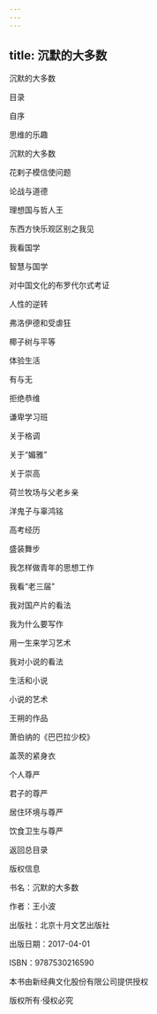 ```yaml
---
---
---
```

title: 沉默的大多数
---

沉默的大多数

目录

自序

思维的乐趣

沉默的大多数

花剌子模信使问题

论战与道德

理想国与哲人王

东西方快乐观区别之我见

我看国学

智慧与国学

对中国文化的布罗代尔式考证

人性的逆转

弗洛伊德和受虐狂

椰子树与平等

体验生活

有与无

拒绝恭维

谦卑学习班

关于格调

关于“媚雅”

关于崇高

荷兰牧场与父老乡亲

洋鬼子与辜鸿铭

高考经历

盛装舞步

我怎样做青年的思想工作

我看“老三届”

我对国产片的看法

我为什么要写作

用一生来学习艺术

我对小说的看法

生活和小说

小说的艺术

王朔的作品

萧伯纳的《巴巴拉少校》

盖茨的紧身衣

个人尊严

君子的尊严

居住环境与尊严

饮食卫生与尊严

返回总目录





版权信息



书名：沉默的大多数

作者：王小波

出版社：北京十月文艺出版社

出版日期：2017-04-01

ISBN：9787530216590

本书由新经典文化股份有限公司提供授权

版权所有·侵权必究


